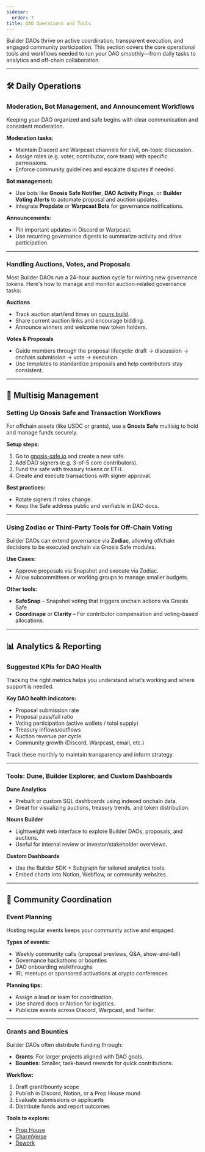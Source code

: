 ```yaml
---
sidebar:
  order: 7
title: DAO Operations and Tools
---
```



Builder DAOs thrive on active coordination, transparent execution, and engaged community participation. This section covers the core operational tools and workflows needed to run your DAO smoothly—from daily tasks to analytics and off-chain collaboration.

---

## 🛠️ Daily Operations

### Moderation, Bot Management, and Announcement Workflows

Keeping your DAO organized and safe begins with clear communication and consistent moderation.

**Moderation tasks:**

- Maintain Discord and Warpcast channels for civil, on-topic discussion.
- Assign roles (e.g. voter, contributor, core team) with specific permissions.
- Enforce community guidelines and escalate disputes if needed.

**Bot management:**

- Use bots like **Gnosis Safe Notifier**, **DAO Activity Pings**, or **Builder Voting Alerts** to automate proposal and auction updates.
- Integrate **Propdate** or **Warpcast Bots** for governance notifications.

**Announcements:**

- Pin important updates in Discord or Warpcast.
- Use recurring governance digests to summarize activity and drive participation.


---

### Handling Auctions, Votes, and Proposals

Most Builder DAOs run a 24-hour auction cycle for minting new governance tokens. Here's how to manage and monitor auction-related governance tasks:

**Auctions**

- Track auction start/end times on [nouns.build](https://nouns.build/).
- Share current auction links and encourage bidding.
- Announce winners and welcome new token holders.

**Votes & Proposals**

- Guide members through the proposal lifecycle: draft → discussion → onchain submission → vote → execution.
- Use templates to standardize proposals and help contributors stay consistent.

---

## 🧾 Multisig Management

### Setting Up Gnosis Safe and Transaction Workflows

For offchain assets (like USDC or grants), use a **Gnosis Safe** multisig to hold and manage funds securely.

**Setup steps:**

1. Go to [gnosis-safe.io](https://gnosis-safe.io/) and create a new safe.
2. Add DAO signers (e.g. 3-of-5 core contributors).
3. Fund the safe with treasury tokens or ETH.
4. Create and execute transactions with signer approval.

**Best practices:**

- Rotate signers if roles change.
- Keep the Safe address public and verifiable in DAO docs.

---

### Using Zodiac or Third-Party Tools for Off-Chain Voting

Builder DAOs can extend governance via **Zodiac**, allowing offchain decisions to be executed onchain via Gnosis Safe modules.

**Use Cases:**

- Approve proposals via Snapshot and execute via Zodiac.
- Allow subcommittees or working groups to manage smaller budgets.

**Other tools:**

- **SafeSnap** – Snapshot voting that triggers onchain actions via Gnosis Safe.
- **Coordinape** or **Clarity** – For contributor compensation and voting-based allocations.

---

## 📊 Analytics & Reporting

### Suggested KPIs for DAO Health

Tracking the right metrics helps you understand what’s working and where support is needed.

**Key DAO health indicators:**

- Proposal submission rate
- Proposal pass/fail ratio
- Voting participation (active wallets / total supply)
- Treasury inflows/outflows
- Auction revenue per cycle
- Community growth (Discord, Warpcast, email, etc.)

Track these monthly to maintain transparency and inform strategy.


---

### Tools: Dune, Builder Explorer, and Custom Dashboards

**Dune Analytics**

- Prebuilt or custom SQL dashboards using indexed onchain data.
- Great for visualizing auctions, treasury trends, and token distribution.

**Nouns Builder**

- Lightweight web interface to explore Builder DAOs, proposals, and auctions.
- Useful for internal review or investor/stakeholder overviews.

**Custom Dashboards**

- Use the Builder SDK + Subgraph for tailored analytics tools.
- Embed charts into Notion, Webflow, or community websites.

---

## 🤝 Community Coordination

### Event Planning

Hosting regular events keeps your community active and engaged.

**Types of events:**

- Weekly community calls (proposal previews, Q&A, show-and-tell)
- Governance hackathons or bounties
- DAO onboarding walkthroughs
- IRL meetups or sponsored activations at crypto conferences

**Planning tips:**

- Assign a lead or team for coordination.
- Use shared docs or Notion for logistics.
- Publicize events across Discord, Warpcast, and Twitter.

---

### Grants and Bounties

Builder DAOs often distribute funding through:

- **Grants**: For larger projects aligned with DAO goals.
- **Bounties**: Smaller, task-based rewards for quick contributions.

**Workflow:**

1. Draft grant/bounty scope
2. Publish in Discord, Notion, or a Prop House round
3. Evaluate submissions or applicants
4. Distribute funds and report outcomes

**Tools to explore:**

- [Prop House](https://prop.house/)
- [CharmVerse](https://charmverse.io/)
- [Dework](https://dework.xyz/)

